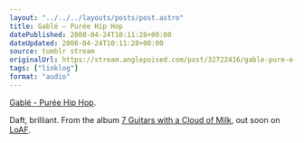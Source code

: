 ```yaml
---
layout: "../../../layouts/posts/post.astro"
title: Gablé – Purée Hip Hop
datePublished: 2008-04-24T10:11:28+00:00
dateUpdated: 2008-04-24T10:11:28+00:00
source: tumblr stream
originalUrl: https://stream.anglepoised.com/post/32722416/gable-pure-e-hip-hop-daft-brilliant-from-the
tags: ["linklog"]
format: "audio"
---
```



<YouTube id="https://www.youtube.com/watch?v=-LhU0PuPIqQ" />

[Gablé - Purée Hip Hop][1].

Daft, brilliant. From the album [7 Guitars with a Cloud of Milk][2], out soon on [LoAF][3].

[1]: https://www.youtube.com/watch?v=-LhU0PuPIqQ
[2]: http://www.l-o-a-f.com/index.php?artist_id=87
[3]: http://www.l-o-a-f.com/
